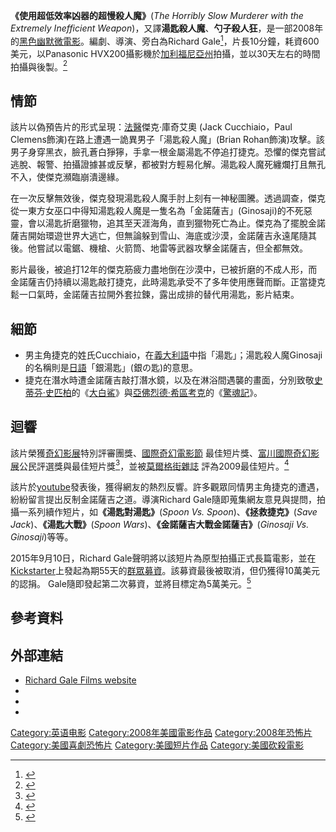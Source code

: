{{Infobox film
| name           = 使用超低效率凶器的超慢殺人魔
| original_name  = The Horribly Slow Murderer with the Extremely Inefficient Weapon
| director       = Richard Gale
| producer       = Richard Gale
| writer         = Richard Gale
| starring       = Paul Clemens<br>Brian Rohan <br>Melissa Paladino<br>Mike Kacey<br>Fay Kato 
| music          = Christopher Brady
| cinematography = Richard Gale
| released       = 2008
| runtime        = 10 分鐘
| country        = [[美國|美國]]
| language       = [[英語|英語]]
| budget         = 600[[美元|美元]]
}}

'''《使用超低效率凶器的超慢殺人魔》'''(''The Horribly Slow Murderer with the Extremely Inefficient Weapon'')，又譯'''湯匙殺人魔'''、'''勺子殺人狂'''，是一部2008年的[[黑色幽默|黑色幽默]][[微電影|微電影]]。編劇、導演、旁白為Richard Gale<ref>{{cite web|url=https://www.imdb.com/title/tt1301160/|title=The Horribly Slow Murderer with the Extremely Inefficient Weapon|publisher=[[IMDb|IMDb]]|access-date=2020-09-23|archive-date=2022-01-23|archive-url=https://web.archive.org/web/20220123153746/https://www.imdb.com/title/tt1301160/|dead-url=no}}</ref>，片長10分鐘，耗資600美元，以Panasonic HVX200攝影機於[[加利福尼亞州|加利福尼亞州]]拍攝，並以30天左右的時間拍攝與後製。<ref>{{cite web|url=http://twitchfilm.net/reviews/2008/10/2008-dead-channelsthe-horribly-slow-murderer-with-the-extremely-inefficient.php|publisher=[[Screen_Anarchy|Twitch Film]]|title=2008 DEAD CHANNELS—The Horribly Slow Murderer With the Extremely Inefficient Weapon|accessdate=2020-09-23|archive-date=2010-05-04|archive-url=https://web.archive.org/web/20100504113414/http://twitchfilm.net/reviews/2008/10/2008-dead-channelsthe-horribly-slow-murderer-with-the-extremely-inefficient.php|dead-url=no}}</ref>

==情節==
該片以偽預告片的形式呈現：[[鑑識科學|法醫]]傑克·庫奇艾奧 (Jack Cucchiaio，Paul Clemens飾演)在路上遭遇一詭異男子「湯匙殺人魔」(Brian Rohan飾演)攻擊。該男子身穿黑衣，臉孔蒼白猙獰，手拿一根金屬湯匙不停追打捷克。恐懼的傑克嘗試逃脫、報警、拍攝證據甚或反擊，都被對方輕易化解。湯匙殺人魔死纏爛打且無孔不入，使傑克瀕臨崩潰邊緣。

在一次反擊無效後，傑克發現湯匙殺人魔手肘上刻有一神秘圖騰。透過調查，傑克從一東方女巫口中得知湯匙殺人魔是一隻名為「金諾薩吉」(Ginosaji)的不死惡靈，會以湯匙折磨獵物，追其至天涯海角，直到獵物死亡為止。傑克為了擺脫金諾薩吉開始環遊世界大逃亡，但無論躲到雪山、海底或沙漠，金諾薩吉永遠尾隨其後。他嘗試以電鋸、機槍、火箭筒、地雷等武器攻擊金諾薩吉，但全都無效。

影片最後，被追打12年的傑克筋疲力盡地倒在沙漠中，已被折磨的不成人形，而金諾薩吉仍持續以湯匙敲打捷克，此時湯匙承受不了多年使用應聲而斷。正當捷克鬆一口氣時，金諾薩吉拉開外套拉鍊，露出成排的替代用湯匙，影片結束。

==細節==
*男主角捷克的姓氏Cucchiaio，在[[義大利語|義大利語]]中指「湯匙」；湯匙殺人魔Ginosaji的名稱則是[[日語|日語]]「銀湯匙」(銀の匙)的意思。
*捷克在潛水時遭金諾薩吉敲打潛水鏡，以及在淋浴間遇襲的畫面，分別致敬[[史蒂芬·史匹柏|史蒂芬·史匹柏]]的《[[大白鯊_(電影)|大白鯊]]》與[[亞佛烈德·希區考克|亞佛烈德·希區考克]]的《[[驚魂記|驚魂記]]》。

==迴響==
該片榮獲[[奇幻影展|奇幻影展]]特別評審團獎、[https://en.wikipedia.org/wiki/Fantasia_International_Film_Festival 國際奇幻電影節] {{Wayback|url=https://en.wikipedia.org/wiki/Fantasia_International_Film_Festival |date=20220224203213 }}最佳短片獎、[[富川國際奇幻影展|富川國際奇幻影展]]公民評選獎與最佳短片獎<ref>{{cite web|url=https://www.imdb.com/title/tt1301160/awards|title=Awards for The Horribly Slow Murderer with the Extremely Inefficient Weapon|publisher=IMDb|access-date=2020-09-23|archive-date=2009-03-30|archive-url=https://web.archive.org/web/20090330005951/http://www.imdb.com/title/tt1301160/awards|dead-url=no}}</ref>，並被[https://en.wikipedia.org/wiki/Rue_Morgue_(magazine) 莫爾格街雜誌] {{Wayback|url=https://en.wikipedia.org/wiki/Rue_Morgue_(magazine) |date=20211219103737 }}評為2009最佳短片。<ref>{{cite web|publisher=IMDb|url=https://www.imdb.com/title/tt1301160/trivia|title=Trivia for The Horribly Slow Murderer with the Extremely Inefficient Weapon|access-date=2020-09-23|archive-date=2016-03-11|archive-url=https://web.archive.org/web/20160311141725/http://www.imdb.com/title/tt1301160/trivia|dead-url=no}}</ref>

該片於[[youtube|youtube]]發表後，獲得網友的熱烈反響。許多觀眾同情男主角捷克的遭遇，紛紛留言提出反制金諾薩吉之道。導演Richard Gale隨即蒐集網友意見與提問，拍攝一系列續作短片，如'''《湯匙對湯匙》'''(''Spoon Vs. Spoon'')、'''《拯救捷克》'''(''Save Jack'')、'''《湯匙大戰》'''(''Spoon Wars'')、'''《金諾薩吉大戰金諾薩吉》'''(''Ginosaji Vs. Ginosaji'')等等。

2015年9月10日，Richard Gale聲明將以該短片為原型拍攝正式長篇電影，並在[[Kickstarter|Kickstarter]]上發起為期55天的[[群眾募資|群眾募資]]。該募資最後被取消，但仍獲得10萬美元的認捐。 Gale隨即發起第二次募資，並將目標定為5萬美元。<ref>{{cite web|title=Horribly Slow Murderer Production Fund Campaign|publisher=[[Kickstarter|Kickstarter]]|url=https://www.kickstarter.com/projects/richardgale/ginosaji-the-horribly-slow-murderer-production-fun|access-date=2020-09-23|archive-date=2020-11-08|archive-url=https://web.archive.org/web/20201108125127/https://www.kickstarter.com/projects/richardgale/ginosaji-the-horribly-slow-murderer-production-fun|dead-url=no}}</ref>

==參考資料==
{{reflist}}

==外部連結==
*[http://www.richard-gale.com/ Richard Gale Films website] {{Wayback|url=http://www.richard-gale.com/ |date=20161213212928 }}
*{{YouTube|9VDvgL58h_Y|The Horribly Slow Murderer with the Extremely Inefficient Weapon}}
*{{IMDb title|1301160}}
*{{Kickstarter|richardgale/ginosaji-the-horribly-slow-murderer-movie-project|Ginosaji - The Horribly Slow Murderer Movie Project}}

{{DEFAULTSORT:Horribly Slow Murderer}}

[[Category:英语电影|Category:英语电影]]
[[Category:2008年美國電影作品|Category:2008年美國電影作品]]
[[Category:2008年恐怖片|Category:2008年恐怖片]]
[[Category:美國喜劇恐怖片|Category:美國喜劇恐怖片]]
[[Category:美國短片作品|Category:美國短片作品]]
[[Category:美國砍殺電影|Category:美國砍殺電影]]